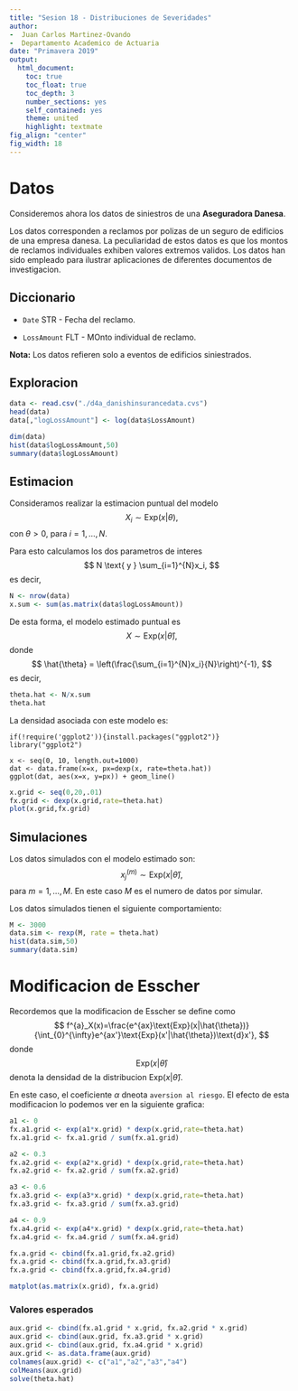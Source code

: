 ```yaml
---
title: "Sesion 18 - Distribuciones de Severidades"
author:
-  Juan Carlos Martinez-Ovando
-  Departamento Academico de Actuaria
date: "Primavera 2019"
output:
  html_document:
    toc: true
    toc_float: true
    toc_depth: 3
    number_sections: yes
    self_contained: yes
    theme: united
    highlight: textmate
fig_align: "center"
fig_width: 18
---
```


# Datos {.tabset .tabset-fade .tabset-pills}

Consideremos ahora los datos de siniestros de una **Aseguradora Danesa**.

Los datos corresponden a reclamos por polizas de un seguro de edificios de una empresa danesa. La peculiaridad de estos datos es que los montos de reclamos individuales exhiben valores extremos validos. Los datos han sido empleado para ilustrar aplicaciones de diferentes documentos de investigacion.

## Diccionario

- `Date` STR - Fecha del reclamo.

- `LossAmount` FLT - MOnto individual de reclamo.

**Nota:** Los datos refieren solo a eventos de edificios siniestrados.

## Exploracion

```r
data <- read.csv("./d4a_danishinsurancedata.cvs")
head(data)
data[,"logLossAmount"] <- log(data$LossAmount)
```

```r
dim(data)
hist(data$logLossAmount,50)
summary(data$logLossAmount)
```

## Estimacion

Consideramos realizar la estimacion puntual del modelo
$$
X_i \sim \text{Exp}(x|\theta),
$$
con $\theta > 0$, para $i=1,\ldots,N$.

Para esto calculamos los dos parametros de interes
$$
N \text{ y } \sum_{i=1}^{N}x_i,
$$
es decir,

```r
N <- nrow(data)
x.sum <- sum(as.matrix(data$logLossAmount))
```

De esta forma, el modelo estimado puntual es
$$
X \sim \text{Exp}(x|\hat{\theta}),
$$
donde
$$
\hat{\theta} = \left(\frac{\sum_{i=1}^{N}x_i}{N}\right)^{-1},
$$
es decir,

```r
theta.hat <- N/x.sum
theta.hat
```

La densidad asociada con este modelo es:

```
if(!require('ggplot2')){install.packages("ggplot2")}
library("ggplot2")

x <- seq(0, 10, length.out=1000)
dat <- data.frame(x=x, px=dexp(x, rate=theta.hat))
ggplot(dat, aes(x=x, y=px)) + geom_line()
```

```r
x.grid <- seq(0,20,.01)
fx.grid <- dexp(x.grid,rate=theta.hat)
plot(x.grid,fx.grid)
```

## Simulaciones

Los datos simulados con el modelo estimado son:
$$
x^{(m)}_j \sim \text{Exp}(x|\hat{\theta}),
$$
para $m=1,\ldots,M$. En este caso $M$ es el numero de datos por simular.

Los datos simulados tienen el siguiente comportamiento:


```r
M <- 3000
data.sim <- rexp(M, rate = theta.hat)
hist(data.sim,50)
summary(data.sim)
```

# Modificacion de Esscher {.tabset .tabset-fade .tabset-pills}


Recordemos que la modificacion de Esscher se define como
$$
f^{a}_X(x)=\frac{e^{ax}\text{Exp}(x|\hat{\theta})}{\int_{0}^{\infty}e^{ax'}\text{Exp}(x'|\hat{\theta})\text{d}x'},
$$
donde 
$$
\text{Exp}(x|\hat{\theta})
$$
denota la densidad de la distribucion $\text{Exp}(x|\hat{\theta})$.

En este caso, el coeficiente $\alpha$ dneota `aversion al riesgo`. El efecto de esta modificacion lo podemos ver en la siguiente grafica:

```r
a1 <- 0
fx.a1.grid <- exp(a1*x.grid) * dexp(x.grid,rate=theta.hat)
fx.a1.grid <- fx.a1.grid / sum(fx.a1.grid)

a2 <- 0.3
fx.a2.grid <- exp(a2*x.grid) * dexp(x.grid,rate=theta.hat)
fx.a2.grid <- fx.a2.grid / sum(fx.a2.grid)

a3 <- 0.6
fx.a3.grid <- exp(a3*x.grid) * dexp(x.grid,rate=theta.hat)
fx.a3.grid <- fx.a3.grid / sum(fx.a3.grid)

a4 <- 0.9
fx.a4.grid <- exp(a4*x.grid) * dexp(x.grid,rate=theta.hat)
fx.a4.grid <- fx.a4.grid / sum(fx.a4.grid)

fx.a.grid <- cbind(fx.a1.grid,fx.a2.grid)
fx.a.grid <- cbind(fx.a.grid,fx.a3.grid)
fx.a.grid <- cbind(fx.a.grid,fx.a4.grid)

matplot(as.matrix(x.grid), fx.a.grid)
```

### Valores esperados

```r
aux.grid <- cbind(fx.a1.grid * x.grid, fx.a2.grid * x.grid)
aux.grid <- cbind(aux.grid, fx.a3.grid * x.grid)
aux.grid <- cbind(aux.grid, fx.a4.grid * x.grid)
aux.grid <- as.data.frame(aux.grid)
colnames(aux.grid) <- c("a1","a2","a3","a4")
colMeans(aux.grid)
solve(theta.hat)
```

